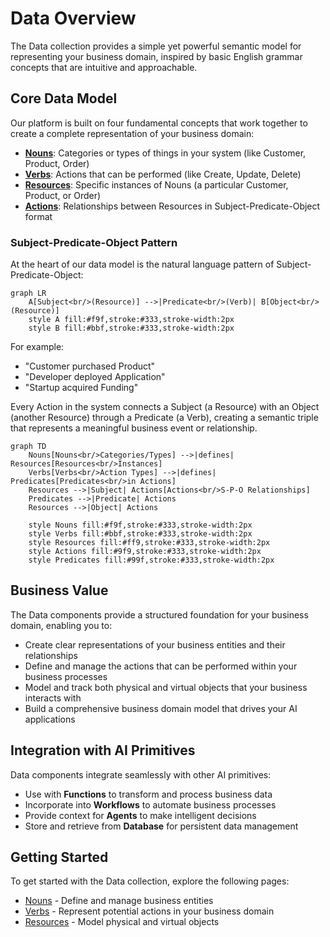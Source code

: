 # Data Overview

The Data collection provides a simple yet powerful semantic model for representing your business domain, inspired by basic English grammar concepts that are intuitive and approachable.

## Core Data Model

Our platform is built on four fundamental concepts that work together to create a complete representation of your business domain:

- **[Nouns](/nouns)**: Categories or types of things in your system (like Customer, Product, Order)
- **[Verbs](/verbs)**: Actions that can be performed (like Create, Update, Delete)
- **[Resources](/resources)**: Specific instances of Nouns (a particular Customer, Product, or Order)
- **[Actions](/actions)**: Relationships between Resources in Subject-Predicate-Object format

### Subject-Predicate-Object Pattern

At the heart of our data model is the natural language pattern of Subject-Predicate-Object:

```mermaid
graph LR
    A[Subject<br/>(Resource)] -->|Predicate<br/>(Verb)| B[Object<br/>(Resource)]
    style A fill:#f9f,stroke:#333,stroke-width:2px
    style B fill:#bbf,stroke:#333,stroke-width:2px
```

For example:

- "Customer purchased Product"
- "Developer deployed Application"
- "Startup acquired Funding"

Every Action in the system connects a Subject (a Resource) with an Object (another Resource) through a Predicate (a Verb), creating a semantic triple that represents a meaningful business event or relationship.

```mermaid
graph TD
    Nouns[Nouns<br/>Categories/Types] -->|defines| Resources[Resources<br/>Instances]
    Verbs[Verbs<br/>Action Types] -->|defines| Predicates[Predicates<br/>in Actions]
    Resources -->|Subject| Actions[Actions<br/>S-P-O Relationships]
    Predicates -->|Predicate| Actions
    Resources -->|Object| Actions

    style Nouns fill:#f9f,stroke:#333,stroke-width:2px
    style Verbs fill:#bbf,stroke:#333,stroke-width:2px
    style Resources fill:#ff9,stroke:#333,stroke-width:2px
    style Actions fill:#9f9,stroke:#333,stroke-width:2px
    style Predicates fill:#99f,stroke:#333,stroke-width:2px
```

## Business Value

The Data components provide a structured foundation for your business domain, enabling you to:

- Create clear representations of your business entities and their relationships
- Define and manage the actions that can be performed within your business processes
- Model and track both physical and virtual objects that your business interacts with
- Build a comprehensive business domain model that drives your AI applications

## Integration with AI Primitives

Data components integrate seamlessly with other AI primitives:

- Use with **Functions** to transform and process business data
- Incorporate into **Workflows** to automate business processes
- Provide context for **Agents** to make intelligent decisions
- Store and retrieve from **Database** for persistent data management

## Getting Started

To get started with the Data collection, explore the following pages:

- [Nouns](/nouns) - Define and manage business entities
- [Verbs](/verbs) - Represent potential actions in your business domain
- [Resources](/resources) - Model physical and virtual objects
